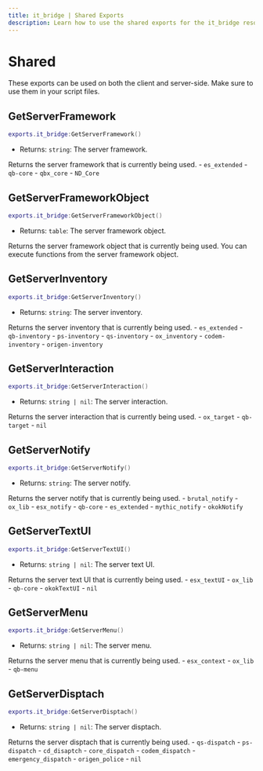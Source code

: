 ```yaml
---
title: it_bridge | Shared Exports
description: Learn how to use the shared exports for the it_bridge resource.
---
```



# Shared
<Callout type="info">
    These exports can be used on both the client and server-side. Make sure to use them in your script files.
</Callout>

## GetServerFramework
```lua
exports.it_bridge:GetServerFramework()
```

- Returns: `string`: The server framework.

Returns the server framework that is currently being used.
<Accordion title="Possible frameworks">
    - `es_extended`
    - `qb-core`
    - `qbx_core`
    - `ND_Core` 
</Accordion>

## GetServerFrameworkObject
```lua
exports.it_bridge:GetServerFrameworkObject()
```

- Returns: `table`: The server framework object.

Returns the server framework object that is currently being used. You can execute functions from the server framework object.

## GetServerInventory
```lua
exports.it_bridge:GetServerInventory()
```

- Returns: `string`: The server inventory.

Returns the server inventory that is currently being used.
<Accordion title="Possible inventories">
    - `es_extended`
    - `qb-inventory`
    - `ps-inventory`
    - `qs-inventory`
    - `ox_inventory`
    - `codem-inventory`
    - `origen-inventory`
</Accordion>

## GetServerInteraction
```lua
exports.it_bridge:GetServerInteraction()
```

- Returns: `string | nil`: The server interaction.

Returns the server interaction that is currently being used.
<Accordion title="Possible interactions">
    - `ox_target`
    - `qb-target`
    - `nil`
</Accordion>

## GetServerNotify
```lua
exports.it_bridge:GetServerNotify()
```

- Returns: `string`: The server notify.

Returns the server notify that is currently being used.
<Accordion title="Possible notifiers">
    - `brutal_notify`
    - `ox_lib`
    - `esx_notify`
    - `qb-core`
    - `es_extended`
    - `mythic_notify`
    - `okokNotify`
</Accordion>

## GetServerTextUI
```lua
exports.it_bridge:GetServerTextUI()
```

- Returns: `string | nil`: The server text UI.

Returns the server text UI that is currently being used.
<Accordion title="Possible text UIs">
    - `esx_textUI`
    - `ox_lib`
    - `qb-core`
    - `okokTextUI`
    - `nil`
</Accordion>

## GetServerMenu
```lua
exports.it_bridge:GetServerMenu()
```

- Returns: `string | nil`: The server menu.

Returns the server menu that is currently being used.
<Accordion title="Possible menus">
    - `esx_context`
    - `ox_lib`
    - `qb-menu`
</Accordion>

## GetServerDisptach
```lua
exports.it_bridge:GetServerDisptach()
```

- Returns: `string | nil`: The server disptach.

Returns the server disptach that is currently being used.
<Accordion title="Possible menus">
    - `qs-dispatch`
    - `ps-dispatch`
    - `cd_disaptch`
    - `core_dispatch`
    - `codem_dispatch`
    - `emergency_dispatch`
    - `origen_police`
    - `nil`
</Accordion>